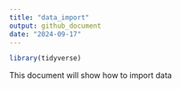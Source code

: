 ```yaml
---
title: "data_import"
output: github_document
date: "2024-09-17"
---
```


```r
library(tidyverse)
```

This document will show how to import data